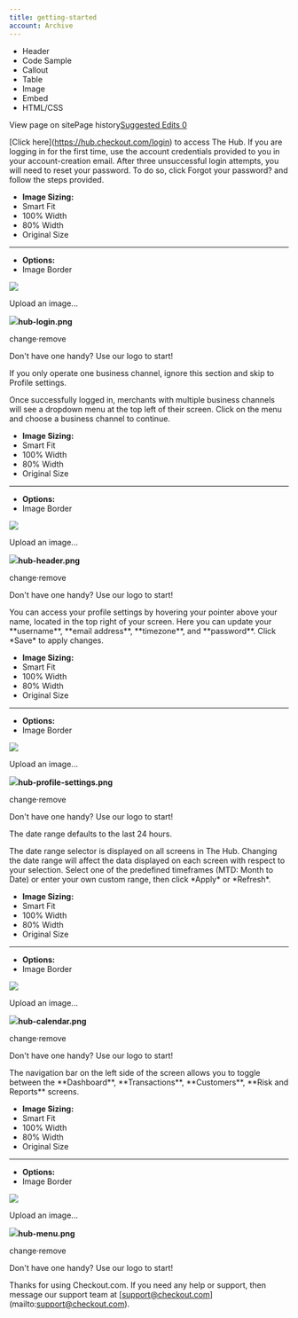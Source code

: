 ```yaml
---
title: getting-started
account: Archive
---
```


*   Header
*   Code Sample
*   Callout
*   Table
*   Image
*   Embed
*   HTML/CSS

View page on sitePage history[Suggested Edits 0](/project/checkoutdocs-legacy/v1.9/suggested)

\[Click here\](https://hub.checkout.com/login) to access The Hub. If you are logging in for the first time, use the account credentials provided to you in your account-creation email. After three unsuccessful login attempts, you will need to reset your password. To do so, click Forgot your password? and follow the steps provided. 

*   **Image Sizing:**
*    Smart Fit
*    100% Width
*    80% Width
*    Original Size
*   * * *
    
*   **Options:**
*    Image Border

![](https://files.readme.io/6ee50c4-hub-login.png)

Upload an image...

![](https://files.readme.io/6ee50c4-hub-login.png)**hub-login.png**

change·remove

Don't have one handy? Use our logo to start!

If you only operate one business channel, ignore this section and skip to Profile settings. 

Once successfully logged in, merchants with multiple business channels will see a dropdown menu at the top left of their screen. Click on the menu and choose a business channel to continue. 

*   **Image Sizing:**
*    Smart Fit
*    100% Width
*    80% Width
*    Original Size
*   * * *
    
*   **Options:**
*    Image Border

![](https://files.readme.io/505988c-hub-header.png)

Upload an image...

![](https://files.readme.io/505988c-hub-header.png)**hub-header.png**

change·remove

Don't have one handy? Use our logo to start!

You can access your profile settings by hovering your pointer above your name, located in the top right of your screen. Here you can update your \*\*username\*\*, \*\*email address\*\*, \*\*timezone\*\*, and \*\*password\*\*. Click \*Save\* to apply changes. 

*   **Image Sizing:**
*    Smart Fit
*    100% Width
*    80% Width
*    Original Size
*   * * *
    
*   **Options:**
*    Image Border

![](https://files.readme.io/d278917-hub-profile-settings.png)

Upload an image...

![](https://files.readme.io/d278917-hub-profile-settings.png)**hub-profile-settings.png**

change·remove

Don't have one handy? Use our logo to start!

The date range defaults to the last 24 hours. 

The date range selector is displayed on all screens in The Hub. Changing the date range will affect the data displayed on each screen with respect to your selection. Select one of the predefined timeframes (MTD: Month to Date) or enter your own custom range, then click \*Apply\* or \*Refresh\*. 

*   **Image Sizing:**
*    Smart Fit
*    100% Width
*    80% Width
*    Original Size
*   * * *
    
*   **Options:**
*    Image Border

![](https://files.readme.io/45fa6db-hub-calendar.png)

Upload an image...

![](https://files.readme.io/45fa6db-hub-calendar.png)**hub-calendar.png**

change·remove

Don't have one handy? Use our logo to start!

The navigation bar on the left side of the screen allows you to toggle between the \*\*Dashboard\*\*, \*\*Transactions\*\*, \*\*Customers\*\*, \*\*Risk and Reports\*\* screens. 

*   **Image Sizing:**
*    Smart Fit
*    100% Width
*    80% Width
*    Original Size
*   * * *
    
*   **Options:**
*    Image Border

![](https://files.readme.io/436b701-hub-menu.png)

Upload an image...

![](https://files.readme.io/436b701-hub-menu.png)**hub-menu.png**

change·remove

Don't have one handy? Use our logo to start!

Thanks for using Checkout.com. If you need any help or support, then message our support team at \[support@checkout.com\](mailto:support@checkout.com).